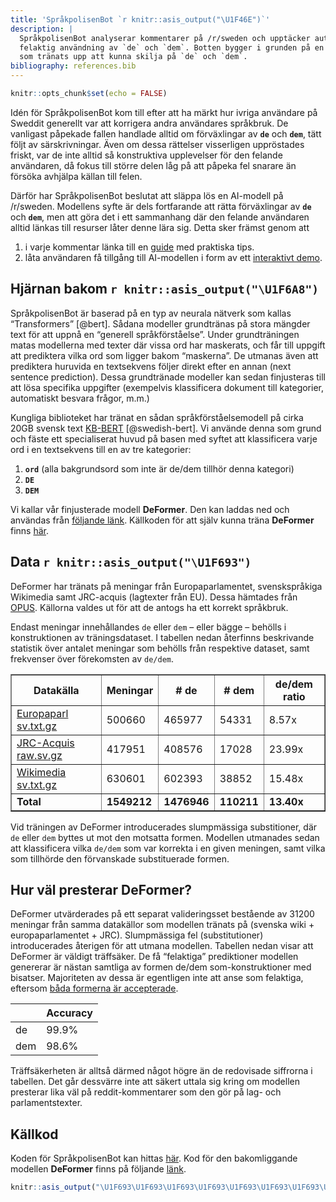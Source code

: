 ```yaml
---
title: 'SpråkpolisenBot `r knitr::asis_output("\U1F46E")`'
description: |
  SpråkpolisenBot analyserar kommentarer på /r/sweden och upptäcker automatiskt
  felaktig användning av `de` och `dem`. Botten bygger i grunden på en maskininlärningsmodell
  som tränats upp att kunna skilja på `de` och `dem`.
bibliography: references.bib
---
```



```r
knitr::opts_chunk$set(echo = FALSE)

```

Idén för SpråkpolisenBot kom till efter att ha märkt hur ivriga användare på Sweddit generellt var att korrigera andra användares språkbruk. De vanligast påpekade fallen handlade alltid om förväxlingar av **`de`** och **`dem`**, tätt följt av särskrivningar. Även om dessa rättelser visserligen uppröstades friskt, var de inte alltid så konstruktiva upplevelser för den felande användaren, då fokus till större delen låg på att påpeka fel snarare än försöka avhjälpa källan till felen.

Därför har SpråkpolisenBot beslutat att släppa lös en AI-modell på /r/sweden. Modellens syfte är dels fortfarande att rätta förväxlingar av **`de`** och **`dem`**, men att göra det i ett sammanhang där den felande användaren alltid länkas till resurser låter denne lära sig. Detta sker främst genom att

1. i varje kommentar länka till en [guide](https://lauler.github.io/sprakpolisen/guide.html) med praktiska tips.
2. låta användaren få tillgång till AI-modellen i form av ett [interaktivt demo](https://lauler.github.io/sprakpolisen/demo.html).

## Hjärnan bakom `r knitr::asis_output("\U1F6A8")`

SpråkpolisenBot är baserad på en typ av neurala nätverk som kallas "Transformers" [@bert]. Sådana modeller grundtränas på stora mängder text för att uppnå en "generell språkförståelse". Under grundträningen matas modellerna med texter där vissa ord har maskerats, och får till uppgift att prediktera vilka ord som ligger bakom "maskerna". De utmanas även att prediktera huruvida en textsekvens följer direkt efter en annan (next sentence prediction). Dessa grundtränade modeller kan sedan finjusteras till att lösa specifika uppgifter (exempelvis klassificera dokument till kategorier, automatiskt besvara frågor, m.m.)

Kungliga biblioteket har tränat en sådan språkförståelsemodell på cirka 20GB svensk text [KB-BERT](https://arxiv.org/abs/2007.01658) [@swedish-bert]. Vi använde denna som grund och fäste ett specialiserat huvud på basen med syftet att klassificera varje ord i en textsekvens till en av tre kategorier:

1. **`ord`** (alla bakgrundsord som inte är de/dem tillhör denna kategori) 
2. **`DE`**
3. **`DEM`**

Vi kallar vår finjusterade modell **DeFormer**. Den kan laddas ned och användas från [följande länk](https://huggingface.co/Lauler/deformer). Källkoden för att själv kunna träna **DeFormer** finns [här](https://github.com/Lauler/deformer).

## Data `r knitr::asis_output("\U1F693")`

DeFormer har tränats på meningar från Europaparlamentet, svenskspråkiga Wikimedia samt JRC-acquis (lagtexter från EU). Dessa hämtades från [OPUS](https://opus.nlpl.eu/). Källorna valdes ut för att de antogs ha ett korrekt språkbruk. 

Endast meningar innehållandes `de` eller `dem` -- eller bägge -- behölls i konstruktionen av träningsdataset. I tabellen nedan återfinns beskrivande statistik över antalet meningar som behölls från respektive dataset, samt frekvenser över förekomsten av `de/dem`. 


<table border="1">
<thead><tr>
<th>Datakälla</th>
<th>Meningar</th>
<th># de</th>
<th># dem</th>
<th>de/dem ratio</th>
</tr>
</thead><tbody><tr>
<td><a href="https://opus.nlpl.eu/download.php?f=Europarl/v8/mono/sv.txt.gz" rel="nofollow">Europaparl sv.txt.gz</a></td>
<td>500660</td>
<td>465977</td>
<td>54331</td>
<td>8.57x</td>
</tr>
<tr>
<td><a href="https://opus.nlpl.eu/download.php?f=JRC-Acquis/mono/JRC-Acquis.raw.sv.gz" rel="nofollow">JRC-Acquis raw.sv.gz</a></td>
<td>417951</td>
<td>408576</td>
<td>17028</td>
<td>23.99x</td>
</tr>
<tr>
<td><a href="https://opus.nlpl.eu/download.php?f=wikimedia/v20210402/mono/sv.txt.gz" rel="nofollow">Wikimedia sv.txt.gz</a></td>
<td>630601</td>
<td>602393</td>
<td>38852</td>
<td>15.48x</td>
</tr>
<tr>
<td><strong>Total</strong></td>
<td><strong>1549212</strong></td>
<td><strong>1476946</strong></td>
<td><strong>110211</strong></td>
<td><strong>13.40x</strong></td>
</tr>
</tbody>
</table>

Vid träningen av DeFormer introducerades slumpmässiga substitioner, där `de` eller `dem` byttes ut mot den motsatta formen. Modellen utmanades sedan att klassificera vilka `de/dem` som var korrekta i en given meningen, samt vilka som tillhörde den förvanskade substituerade formen.

## Hur väl presterar DeFormer?

DeFormer utvärderades på ett separat valideringsset bestående av 31200 meningar från samma datakällor som modellen tränats på (svenska wiki + europaparlamentet + JRC). Slumpmässiga fel (substitutioner) introducerades återigen för att utmana modellen. Tabellen nedan visar att DeFormer är väldigt träffsäker. De få "felaktiga" prediktioner modellen genererar är nästan samtliga av formen de/dem som-konstruktioner med bisatser. Majoriteten av dessa är egentligen inte att anse som felaktiga, eftersom [båda formerna är accepterade](https://www4.isof.se/cgi-bin/srfl/visasvar.py?sok=dem%20som&svar=79718&log_id=705355).

<table boder="1">
<thead><tr>
<th></th>
<th>Accuracy</th>
</tr>
</thead><tbody><tr>
<td>de</td>
<td>99.9%</td>
</tr>
<tr>
<td>dem</td>
<td>98.6%</td>
</tr>
</tbody>
</table>

Träffsäkerheten är alltså därmed något högre än de redovisade siffrorna i tabellen. Det går dessvärre inte att säkert uttala sig kring om modellen presterar lika väl på reddit-kommentarer som den gör på lag- och parlamentstexter.

## Källkod

Koden för SpråkpolisenBot kan hittas [här](https://github.com/Lauler/sprakpolisen).
Kod för den bakomliggande modellen **DeFormer** finns på följande [länk](https://github.com/Lauler/deformer).

```r
knitr::asis_output("\U1F693\U1F693\U1F693\U1F693\U1F693\U1F693\U1F693\U1F693\U1F693\U1F693\U1F693\U1F693\U1F693\U1F693\U1F693\U1F693\U1F693\U1F693\U1F693\U1F693\U1F693\U1F693\U1F693\U1F693\U1F693\U1F693\U1F693\U1F693\U1F693\U1F693\U1F693\U1F693\U1F693")
```
